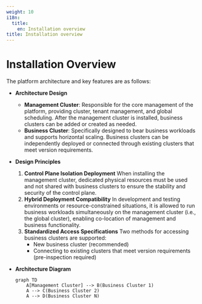 ```yaml
---
weight: 10
i18n:
  title:
    en: Installation overview
title: Installation overview
---
```


# Installation Overview

The platform architecture and key features are as follows:

- **Architecture Design**

  - **Management Cluster**: Responsible for the core management of the platform, providing cluster, tenant management, and global scheduling. After the management cluster is installed, business clusters can be added or created as needed.
  - **Business Cluster**: Specifically designed to bear business workloads and supports horizontal scaling. Business clusters can be independently deployed or connected through existing clusters that meet version requirements.

- **Design Principles**

  1. **Control Plane Isolation Deployment**
     When installing the management cluster, dedicated physical resources must be used and not shared with business clusters to ensure the stability and security of the control plane.
  2. **Hybrid Deployment Compatibility**
     In development and testing environments or resource-constrained situations, it is allowed to run business workloads simultaneously on the management cluster (i.e., the global cluster), enabling co-location of management and business functionality.
  3. **Standardized Access Specifications**
     Two methods for accessing business clusters are supported:
     - New business cluster (recommended)
     - Connecting to existing clusters that meet version requirements (pre-inspection required)

- **Architecture Diagram**

  ```mermaid
  graph TD
      A[Management Cluster] --> B(Business Cluster 1)
      A --> C(Business Cluster 2)
      A --> D(Business Cluster N)
  ```
